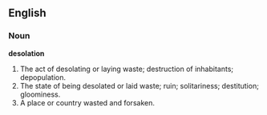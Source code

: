==English==

===Noun===

'''desolation'''

#The act of desolating or laying waste; destruction of inhabitants; depopulation.
#The state of being desolated or laid waste; ruin; solitariness; destitution; gloominess.
#A place or country wasted and forsaken.